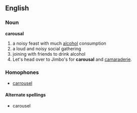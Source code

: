 == English ==
=== Noun ===
'''carousal'''
# a noisy feast with much [[alcohol]] consumption
# a loud and noisy social gathering
# joining with friends to drink alcohol
# Let's head over to Jimbo's for '''carousal''' and [[camaraderie]].
=== Homophones ===
*[[carrousel]]
==== Alternate spellings ====
*carousel